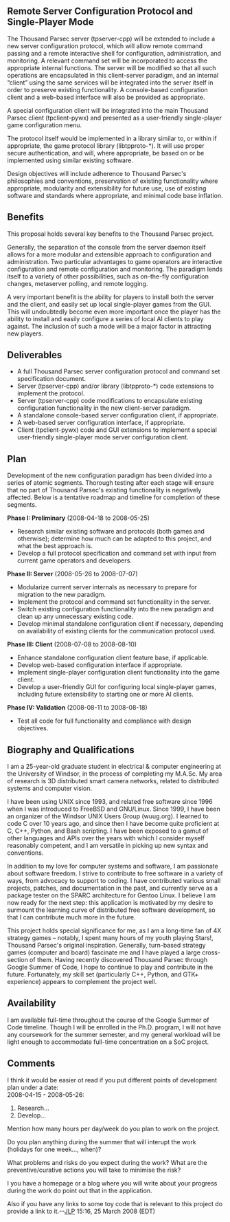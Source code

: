== Remote Server Configuration Protocol and Single-Player Mode ==

The Thousand Parsec server (tpserver-cpp) will be extended to include a new server configuration protocol, which will allow remote command passing and a remote interactive shell for configuration, administration, and monitoring. A relevant command set will be incorporated to access the appropriate internal functions. The server will be modified so that all such operations are encapsulated in this client-server paradigm, and an internal “client” using the same services will be integrated into the server itself in order to preserve existing functionality. A console-based configuration client and a web-based interface will also be provided as appropriate.

A special configuration client will be integrated into the main Thousand Parsec client (tpclient-pywx) and presented as a user-friendly single-player game configuration menu.

The protocol itself would be implemented in a library similar to, or within if appropriate, the game protocol library (libtpproto-*). It will use proper secure authentication, and will, where appropriate, be based on or be implemented using similar existing software.

Design objectives will include adherence to Thousand Parsec's philosophies and conventions, preservation of existing functionality where appropriate, modularity and extensibility for future use, use of existing software and standards where appropriate, and minimal code base inflation.

== Benefits ==

This proposal holds several key benefits to the Thousand Parsec project.

Generally, the separation of the console from the server daemon itself allows for a more modular and extensible approach to configuration and administration. Two particular advantages to game operators are interactive configuration and remote configuration and monitoring. The paradigm lends itself to a variety of other possibilities, such as on-the-fly configuration changes, metaserver polling, and remote logging.

A very important benefit is the ability for players to install both the server and the client, and easily set up local single-player games from the GUI. This will undoubtedly become even more important once the player has the ability to install and easily configure a series of local AI clients to play against. The inclusion of such a mode will be a major factor in attracting new players.

== Deliverables ==

*A full Thousand Parsec server configuration protocol and command set specification document.
*Server (tpserver-cpp) and/or library (libtpproto-*) code extensions to implement the protocol.
*Server (tpserver-cpp) code modifications to encapsulate existing configuration functionality in the new client-server paradigm.
*A standalone console-based server configuration client, if appropriate.
*A web-based server configuration interface, if appropriate.
*Client (tpclient-pywx) code and GUI extensions to implement a special user-friendly single-player mode server configuration client.

== Plan ==

Development of the new configuration paradigm has been divided into a series of atomic segments. Thorough testing after each stage will ensure that no part of Thousand Parsec's existing functionality is negatively affected. Below is a tentative roadmap and timeline for completion of these segments.

'''Phase I: Preliminary''' (2008-04-18 to 2008-05-25)

*Research similar existing software and protocols (both games and otherwise); determine how much can be adapted to this project, and what the best approach is.
*Develop a full protocol specification and command set with input from current game operators and developers.

'''Phase II: Server''' (2008-05-26 to 2008-07-07)

*Modularize current server internals as necessary to prepare for migration to the new paradigm.
*Implement the protocol and command set functionality in the server.
*Switch existing configuration functionality into the new paradigm and clean up any unnecessary existing code.
*Develop minimal standalone configuration client if necessary, depending on availability of existing clients for the communication protocol used.

'''Phase III: Client''' (2008-07-08 to 2008-08-10)

*Enhance standalone configuration client feature base, if applicable.
*Develop web-based configuration interface if appropriate.
*Implement single-player configuration client functionality into the game client.
*Develop a user-friendly GUI for configuring local single-player games, including future extensibility to starting one or more AI clients.

'''Phase IV: Validation''' (2008-08-11 to 2008-08-18)

*Test all code for full functionality and compliance with design objectives.

== Biography and Qualifications ==

I am a 25-year-old graduate student in electrical & computer engineering at the University of Windsor, in the process of completing my M.A.Sc. My area of research is 3D distributed smart camera networks, related to distributed systems and computer vision.

I have been using UNIX since 1993, and related free software since 1996 when I was introduced to FreeBSD and GNU/Linux. Since 1999, I have been an organizer of the Windsor UNIX Users Group (wuug.org). I learned to code C over 10 years ago, and since then I have become quite proficient at C, C++, Python, and Bash scripting. I have been exposed to a gamut of other languages and APIs over the years with which I consider myself reasonably competent, and I am versatile in picking up new syntax and conventions.

In addition to my love for computer systems and software, I am passionate about software freedom. I strive to contribute to free software in a variety of ways, from advocacy to support to coding. I have contributed various small projects, patches, and documentation in the past, and currently serve as a package tester on the SPARC architecture for Gentoo Linux. I believe I am now ready for the next step: this application is motivated by my desire to surmount the learning curve of distributed free software development, so that I can contribute much more in the future.

This project holds special significance for me, as I am a long-time fan of 4X strategy games – notably, I spent many hours of my youth playing Stars!, Thousand Parsec's original inspiration. Generally, turn-based strategy games (computer and board) fascinate me and I have played a large cross-section of them. Having recently discovered Thousand Parsec through Google Summer of Code, I hope to continue to play and contribute in the future. Fortunately, my skill set (particularly C++, Python, and GTK+ experience) appears to complement the project well.

== Availability ==

I am available full-time throughout the course of the Google Summer of Code timeline. Though I will be enrolled in the Ph.D. program, I will not have any coursework for the summer semester, and my general workload will be light enough to accommodate full-time concentration on a SoC project.

== Comments ==
I think it would be easier ot read if you put different points of development plan under a date:<br />
2008-04-15 - 2008-05-26:
# Research...
# Develop...

Mention how many hours per day/week do you plan to work on the project.

Do you plan anything during the summer that will interupt the work (holidays for one week..., when)?

What problems and risks do you expect during the work? What are the preventive/curative actions you will take to minimise the risk?

I you have a homepage or a blog where you will write about your progress during the work do point out that in the application.

Also if you have any links to some toy code that is relevant to this project do provide a link to it.--[[User:JLP|JLP]] 15:16, 25 March 2008 (EDT)